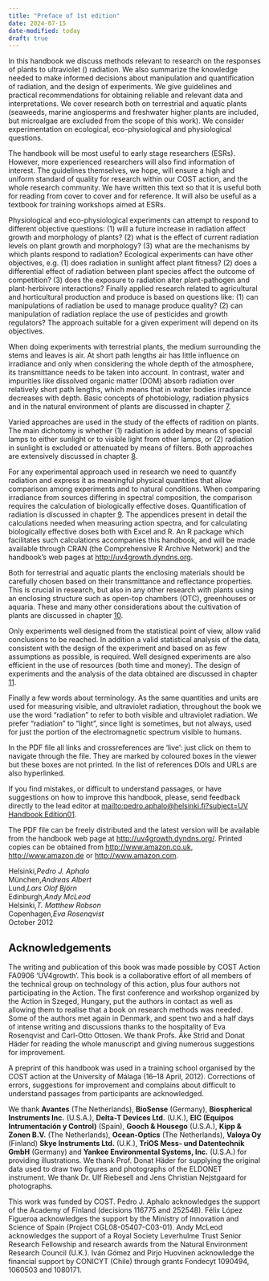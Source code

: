 ```yaml
---
title: "Preface of 1st edition"
date: 2024-07-15
date-modified: today
draft: true
---
```


In this handbook we discuss methods relevant to research on the
responses of plants to ultraviolet () radiation. We also summarize the
knowledge needed to make informed decisions about manipulation and
quantification of radiation, and the design of experiments. We give
guidelines and practical recommendations for obtaining reliable and
relevant data and interpretations. We cover research both on terrestrial
and aquatic plants (seaweeds, marine angiosperms and freshwater higher
plants are included, but microalgae are excluded from the scope of this
work). We consider experimentation on ecological, eco-physiological and
physiological questions.

The handbook will be most useful to early stage researchers (ESRs).
However, more experienced researchers will also find information of
interest. The guidelines themselves, we hope, will ensure a high and
uniform standard of quality for research within our COST action, and the
whole research community. We have written this text so that it is useful
both for reading from cover to cover and for reference. It will also be
useful as a textbook for training workshops aimed at ESRs.

Physiological and eco-physiological experiments can attempt to respond
to different objective questions: (1) will a future increase in
radiation affect growth and morphology of plants? (2) what is the effect
of current radiation levels on plant growth and morphology? (3) what are
the mechanisms by which plants respond to radiation? Ecological
experiments can have other objectives, e.g. (1) does radiation in
sunlight affect plant fitness? (2) does a differential effect of
radiation between plant species affect the outcome of competition? (3)
does the exposure to radiation alter plant-pathogen and plant-herbivore
interactions? Finally applied research related to agricultural and
horticultural production and produce is based on questions like: (1) can
manipulations of radiation be used to manage produce quality? (2) can
manipulation of radiation replace the use of pesticides and growth
regulators? The approach suitable for a given experiment will depend on
its objectives.

When doing experiments with terrestrial plants, the medium surrounding
the stems and leaves is air. At short path lengths air has little
influence on irradiance and only when considering the whole depth of the
atmosphere, its transmittance needs to be taken into account. In
contrast, water and impurities like dissolved organic matter (DOM)
absorb radiation over relatively short path lengths, which means that in
water bodies irradiance decreases with depth. Basic concepts of
photobiology, radiation physics and in the natural environment of plants
are discussed in chapter [7](#chap:introduction){reference-type="ref"
reference="chap:introduction"}.

Varied approaches are used in the study of the effects of radition on
plants. The main dichotomy is whether (1) radiation is added by means of
special lamps to either sunlight or to visible light from other lamps,
or (2) radiation in sunlight is excluded or attenuated by means of
filters. Both approaches are extensively discussed in chapter
[8](#chap:manipulating){reference-type="ref"
reference="chap:manipulating"}.

For any experimental approach used in research we need to quantify
radiation and express it as meaningful physical quantities that allow
comparison among experiments and to natural conditions. When comparing
irradiance from sources differing in spectral composition, the
comparison requires the calculation of biologically effective doses.
Quantification of radiation is discussed in chapter
[9](#chap:quantifying){reference-type="ref"
reference="chap:quantifying"}. The appendices present in detail the
calculations needed when measuring action spectra, and for calculating
biologically effective doses both with Excel and R. An R package which
facilitates such calculations accompanies this handbook, and will be
made available through CRAN (the Comprehensive R Archive Network) and
the handbook's web pages at <http://uv4growth.dyndns.org>.

Both for terrestrial and aquatic plants the enclosing materials should
be carefully chosen based on their transmittance and reflectance
properties. This is crucial in research, but also in any other research
with plants using an enclosing structure such as open-top chambers
(OTC), greenhouses or aquaria. These and many other considerations about
the cultivation of plants are discussed in chapter
[10](#chap:growing:conditions){reference-type="ref"
reference="chap:growing:conditions"}.

Only experiments well designed from the statistical point of view, allow
valid conclusions to be reached. In addition a valid statistical
analysis of the data, consistent with the design of the experiment and
based on as few assumptions as possible, is required. Well designed
experiments are also efficient in the use of resources (both time and
money). The design of experiments and the analysis of the data obtained
are discussed in chapter [11](#chap:statistics){reference-type="ref"
reference="chap:statistics"}.

Finally a few words about terminology. As the same quantities and units
are used for measuring visible, and ultraviolet radiation, throughout
the book we use the word "radiation" to refer to both visible and
ultraviolet radiation. We prefer "radiation" to "light", since light is
sometimes, but not always, used for just the portion of the
electromagnetic spectrum visible to humans.

In the PDF file all links and crossreferences are 'live': just click on
them to navigate through the file. They are marked by coloured boxes in
the viewer but these boxes are not printed. In the list of references
DOIs and URLs are also hyperlinked.

If you find mistakes, or difficult to understand passages, or have
suggestions on how to improve this handbook, please, send feedback
directly to the lead editor at
[mailto:pedro.aphalo@helsinki.fi?subject=UV Handbook Edition01](mailto:pedro.aphalo@helsinki.fi?subject=UV Handbook Edition01){.uri}.

The PDF file can be freely distributed and the latest version will be
available from the handbook web page at <http://uv4growth.dyndns.org/>.
Printed copies can be obtained from <http://www.amazon.co.uk>,
<http://www.amazon.de> or <http://www.amazon.com>.

::: flushright
Helsinki,*Pedro J. Aphalo*\
München,*Andreas Albert*\
Lund,*Lars Olof Björn*\
Edinburgh,*Andy McLeod*\
Helsinki,*T. Matthew Robson*\
Copenhagen,*Eva Rosenqvist*\
October 2012
:::

## Acknowledgements

The writing and publication of this book was made possible by COST
Action FA0906 'UV4growth'. This book is a collaborative effort of all
members of the technical group on technology of this action, plus four
authors not participating in the Action. The first conference and
workshop organized by the Action in Szeged, Hungary, put the authors in
contact as well as allowing them to realise that a book on research
methods was needed. Some of the authors met again in Denmark, and spent
two and a half days of intense writing and discussions thanks to the
hospitality of Eva Rosenqvist and Carl-Otto Ottosen. We thank Profs. Åke
Strid and Donat Häder for reading the whole manuscript and giving
numerous suggestions for improvement.

A preprint of this handbook was used in a training school organised by
the COST action at the University of Málaga (16--18 April, 2012).
Corrections of errors, suggestions for improvement and complains about
difficult to understand passages from participants are acknowledged.

We thank **Avantes** (The Netherlands), **BioSense** (Germany),
**Biospherical Instruments Inc.** (U.S.A.), **Delta-T Devices Ltd.**
(U.K.), **EIC (Equipos Intrumentación y Control)** (Spain), **Gooch &
Housego** (U.S.A.), **Kipp & Zonen B.V.** (The Netherlands),
**Ocean-Optics** (The Netherlands), **Valoya Oy** (Finland) **Skye
Instruments Ltd.** (U.K.), **TriOS Mess- und Datentechnik GmbH**
(Germany) and **Yankee Environmental Systems, Inc.** (U.S.A.) for
providing illustrations. We thank Prof. Donat Häder for supplying the
original data used to draw two figures and photographs of the ELDONET
instrument. We thank Dr. Ulf Riebesell and Jens Christian Nejstgaard for
photographs.

This work was funded by COST. Pedro J. Aphalo acknowledges the support
of the Academy of Finland (decisions 116775 and 252548). Félix López
Figueroa acknowledges the support by the Ministry of Innovation and
Science of Spain (Project CGL08-05407-C03-01). Andy McLeod acknowledges
the support of a Royal Society Leverhulme Trust Senior Research
Fellowship and research awards from the Natural Environment Research
Council (U.K.). Iván Gómez and Pirjo Huovinen acknowledge the financial
support by CONICYT (Chile) through grants Fondecyt 1090494, 1060503 and
1080171.

